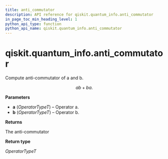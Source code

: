 ```yaml
---
title: anti_commutator
description: API reference for qiskit.quantum_info.anti_commutator
in_page_toc_min_heading_level: 1
python_api_type: function
python_api_name: qiskit.quantum_info.anti_commutator
---
```


<span id="qiskit-quantum-info-anti-commutator" />

# qiskit.quantum\_info.anti\_commutator

<Function id="qiskit.quantum_info.anti_commutator" name="anti_commutator" isDedicatedPage={true} github="https://github.com/qiskit/qiskit/tree/stable/0.24/qiskit/quantum_info/operators/utils/anti_commutator.py" signature="anti_commutator(a, b)">
  Compute anti-commutator of a and b.

$$
ab + ba.
$$

  **Parameters**

  *   **a** (*OperatorTypeT*) – Operator a.
  *   **b** (*OperatorTypeT*) – Operator b.

  **Returns**

  The anti-commutator

  **Return type**

  *OperatorTypeT*
</Function>

